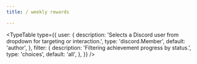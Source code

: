 ```yaml
---
title: / weekly rewards

---
```



<TypeTable
  type={{
    user: {
      description:
        'Selects a Discord user from dropdown for targeting or interaction.',
      type: 'discord.Member',
      default: 'author',
    },
    filter: {
      description:
        'Filtering achievement progress by status.',
      type: 'choices',
      default: 'all',
    },
  }}
/>